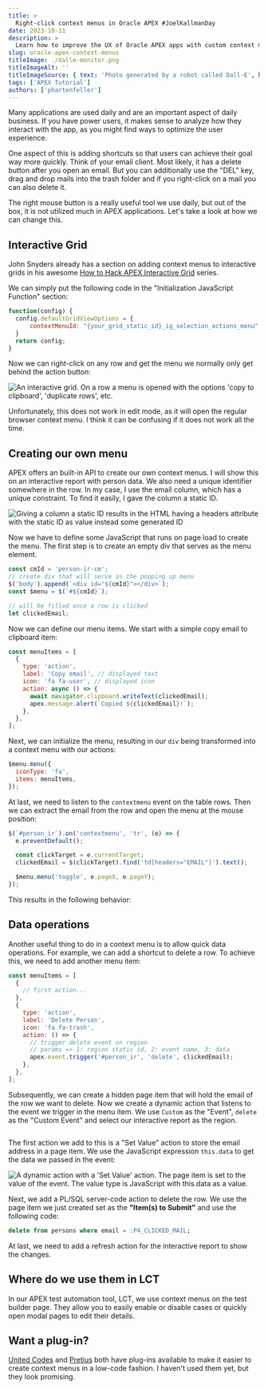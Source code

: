 ```yaml
---
title: >
  Right-click context menus in Oracle APEX #JoelKallmanDay
date: 2023-10-11
description: >
  Learn how to improve the UX of Oracle APEX apps with custom context menus.
slug: oracle-apex-context-menus
titleImage: ./dalle-monitor.png
titleImageAlt: ''
titleImageSource: { text: 'Photo generated by a robot called Dall-E', href: '' }
tags: ['APEX Tutorial']
authors: ['phartenfeller']
---
```


Many applications are used daily and are an important aspect of daily business. If you have power users, it makes sense to analyze how they interact with the app, as you might find ways to optimize the user experience.

One aspect of this is adding shortcuts so that users can achieve their goal way more quickly. Think of your email client. Most likely, it has a delete button after you open an email. But you can additionally use the "DEL" key, drag and drop mails into the trash folder and if you right-click on a mail you can also delete it.

The right mouse button is a really useful tool we use daily, but out of the box, it is not utilized much in APEX applications. Let's take a look at how we can change this.

## Interactive Grid

John Snyders already has a section on adding context menus to interactive grids in his awesome [How to Hack APEX Interactive Grid](https://hardlikesoftware.com/weblog/2017/01/24/how-to-hack-apex-interactive-grid-part-2/) series.

We can simply put the following code in the "Initialization JavaScript Function" section:

```js
function(config) {
  config.defaultGridViewOptions = {
      contextMenuId: "{your_grid_static_id}_ig_selection_actions_menu"
  }
  return config;
}
```

Now we can right-click on any row and get the menu we normally only get behind the action button:

<Image
  filename="apex-ig-context-menu.png"
  alt="An interactive grid. On a row a menu is opened with the options 'copy to clipboard', 'duplicate rows', etc."
/>

Unfortunately, this does not work in edit mode, as it will open the regular browser context menu. I think it can be confusing if it does not work all the time.

## Creating our own menu

APEX offers an built-in API to create our own context menus. I will show this on an interactive report with person data. We also need a unique identifier somewhere in the row. In my case, I use the email column, which has a unique constraint. To find it easily, I gave the column a static ID.

<Image
  filename="apex-cm-col-static-id.png"
  alt="Giving a column a static ID results in the HTML having a headers attribute with the static ID as value instead some generated ID"
/>

Now we have to define some JavaScript that runs on page load to create the menu. The first step is to create an empty div that serves as the menu element.

```js
const cmId = 'person-ir-cm';
// create div that will serve as the popping up menu
$('body').append(`<div id="${cmId}"></div>`);
const $menu = $(`#${cmId}`);

// will be filled once a row is clicked
let clickedEmail;
```

Now we can define our menu items. We start with a simple copy email to clipboard item:

```js
const menuItems = [
  {
    type: 'action',
    label: 'Copy email', // displayed text
    icon: 'fa fa-user', // displayed icon
    action: async () => {
      await navigator.clipboard.writeText(clickedEmail);
      apex.message.alert(`Copied ${clickedEmail}!`);
    },
  },
];
```

Next, we can initialize the menu, resulting in our `div` being transformed into a context menu with our actions:

```js
$menu.menu({
  iconType: 'fa',
  items: menuItems,
});
```

At last, we need to listen to the `contextmenu` event on the table rows. Then we can extract the email from the row and open the menu at the mouse position:

```js
$(`#person_ir`).on('contextmenu', 'tr', (e) => {
  e.preventDefault();

  const clickTarget = e.currentTarget;
  clickedEmail = $(clickTarget).find('td[headers="EMAIL"]').text();

  $menu.menu('toggle', e.pageX, e.pageY);
});
```

This results in the following behavior:

<BlogGif
  filename="apex-ig-cm-copy-in-action.gif"
  alt="Right clicking on a row in an interactive report opens a context menu with the option 'Copy email'. Clicking on it copies the email to the clipboard and shows an alert with the copied email."
/>

## Data operations

Another useful thing to do in a context menu is to allow quick data operations. For example, we can add a shortcut to delete a row. To achieve this, we need to add another menu item:

```js
const menuItems = [
  {
    // first action...
  },
  {
    type: 'action',
    label: 'Delete Person',
    icon: 'fa fa-trash',
    action: () => {
      // trigger delete event on region
      // params => 1: region static id, 2: event name, 3: data
      apex.event.trigger('#person_ir', 'delete', clickedEmail);
    },
  },
];
```

Subsequently, we can create a hidden page item that will hold the email of the row we want to delete. Now we create a dynamic action that listens to the event we trigger in the menu item. We use `Custom` as the "Event", `delete` as the "Custom Event" and select our interactive report as the region.

<Image filename="apex-ig-cm-delete-da-listener.png" alt="" maxWidthPx={400} />

The first action we add to this is a "Set Value" action to store the email address in a page item. We use the JavaScript expression `this.data` to get the data we passed in the event:

<Image
  filename="apex-cm-dyn-action-set-value.png"
  alt="A dynamic action with a 'Set Value' action. The page item is set to the value of the event. The value type is JavaScript with this.data as a value."
  maxWidthPx={400}
/>

Next, we add a PL/SQL server-code action to delete the row. We use the page item we just created set as the **"Item(s) to Submit"** and use the following code:

```sql
delete from persons where email = :P4_CLICKED_MAIL;
```

At last, we need to add a refresh action for the interactive report to show the changes.

<BlogGif
  filename="apex-ig-cm-delete-in-action.gif"
  alt="Right clicking on a row in an interactive report opens a context menu with the option 'Delete Person'. Clicking on it deletes the row and refreshes the interactive report."
/>

## Where do we use them in LCT

In our APEX test automation tool, LCT, we use context menus on the test builder page. They allow you to easily enable or disable cases or quickly open modal pages to edit their details.

<BlogGif filename="apex-cm-in-lct.gif" alt="" />

## Want a plug-in?

[United Codes](https://www.plug-ins-pro.com/ords/r/pluginspro_web/context_menu/home) and [Pretius](https://github.com/Pretius/Pretius-APEX-Context-Menu) both have plug-ins available to make it easier to create context menus in a low-code fashion. I haven't used them yet, but they look promising.
